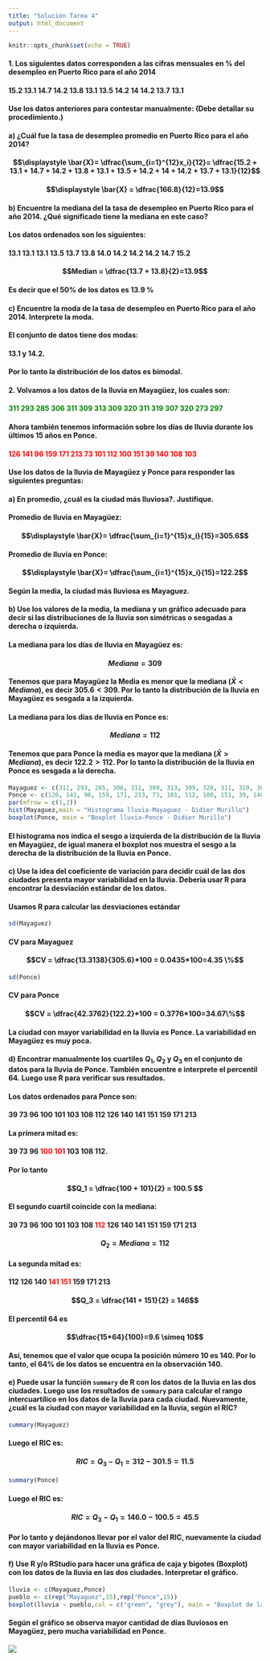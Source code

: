 ```yaml
---
title: "Solución Tarea 4"
output: html_document
---
```


```r
knitr::opts_chunk$set(echo = TRUE)
```


#### 1. Los siguientes datos corresponden a las cifras mensuales en % del desempleo en Puerto Rico para el año 2014

#### 15.2 13.1 14.7 14.2 13.8 13.1 13.5 14.2 14 14.2 13.7  13.1

#### Use los datos anteriores para contestar manualmente: (Debe detallar su procedimiento.)

#### a) ¿Cuál fue la tasa de desempleo promedio  en Puerto Rico para el año 2014?

#### $$\displaystyle \bar{X}= \dfrac{\sum_{i=1}^{12}x_i}{12}= \dfrac{15.2 + 13.1 + 14.7 + 14.2 + 13.8 + 13.1 + 13.5 + 14.2 + 14 + 14.2 + 13.7 + 13.1}{12}$$

#### $$\displaystyle \bar{X} = \dfrac{166.8}{12}=13.9$$

#### b)  Encuentre la mediana del la tasa de desempleo en Puerto Rico para el año 2014. ¿Qué significado tiene la mediana en este caso?

#### Los datos ordenados son los siguientes:

#### 13.1 13.1 13.1 13.5 13.7 13.8 14.0 14.2 14.2 14.2 14.7 15.2

#### $$Median = \dfrac{13.7 + 13.8}{2}=13.9$$

#### Es decir que el 50\% de los datos es 13.9 \%

#### c)  Encuentre la moda de la tasa de desempleo en Puerto Rico para el año 2014. Interprete la moda.

#### El conjunto de datos tiene dos modas: 

#### 13.1 y 14.2. 

#### Por lo tanto la distribución de los datos es bimodal. 

#### 2. Volvamos a los datos de la lluvia en Mayagüez, los cuales son:


#### <span style="color:green">311 293 285 306 311 309 313 309 320 311 319 307 320 273 297</span>


#### Ahora también tenemos información sobre los días de lluvia durante los últimos 15 años en Ponce.


#### <span style="color:red">126 141  96 159 171 213  73 101 112 100 151  39 140 108 103</span>


#### Use los datos de la lluvia de Mayagüez y Ponce para responder las siguientes preguntas:

#### a) En promedio, ¿cuál es la ciudad más lluviosa?. Justifique.

#### Promedio de lluvia en Mayagüez:

#### $$\displaystyle \bar{X}= \dfrac{\sum_{i=1}^{15}x_i}{15}=305.6$$

#### Promedio de lluvia en Ponce:

#### $$\displaystyle \bar{X}= \dfrac{\sum_{i=1}^{15}x_i}{15}=122.2$$

#### Según la media, la ciudad más lluviosa es Mayaguez.

#### b) Use los valores de la media, la mediana y un gráfico adecuado para decir si las distribuciones de la lluvia son simétricas o sesgadas a derecha o izquierda.


#### La mediana para los días de lluvia en Mayagüez es:


#### $$Mediana = 309$$

#### Tenemos que para Mayagüez la Media es menor que la mediana ($\bar{X} < Mediana$), es decir $305.6 < 309$. Por lo tanto la distribución de la lluvia en Mayagüez es sesgada a la izquierda. 


#### La mediana para los días de lluvia en Ponce es:


#### $$Mediana = 112$$

#### Tenemos que para Ponce la media es mayor que la mediana ($\bar{X} > Mediana$), es decir $122.2 > 112$. Por lo tanto la distribución de la lluvia en Ponce es sesgada a la derecha. 

```r
Mayaguez <- c(311, 293, 285, 306, 311, 309, 313, 309, 320, 311, 319, 307, 320, 273, 297)
Ponce <- c(126, 141, 96, 159, 171, 213, 73, 101, 112, 100, 151, 39, 140, 108, 103)
par(mfrow = c(1,2))
hist(Mayaguez,main = "Histograma lluvia-Mayaguez - Didier Murillo")
boxplot(Ponce, main = "Boxplot lluvia-Ponce - Didier Murillo")
```

#### El histograma nos indica el sesgo a izquierda de la distribución de la lluvia en Mayagüez, de igual manera el boxplot nos muestra el sesgo a la derecha de la distribución de la lluvia en Ponce. 

#### c) Use la idea del coeficiente de variación para decidir cuál de las dos ciudades presenta mayor variabilidad en la lluvia. Debería usar R para encontrar la desviación estándar de los datos. 



#### Usamos R para calcular las desviaciones estándar 

```r
sd(Mayaguez)
```

#### CV para Mayaguez 

#### $$CV = \dfrac{13.3138}{305.6}*100 = 0.0435*100=4.35 \%$$

```r
sd(Ponce)
```

#### CV para Ponce

#### $$CV = \dfrac{42.3762}{122.2}*100 = 0.3776*100=34.67\%$$

#### La ciudad con mayor variabilidad en la lluvia es Ponce. La variabilidad en Mayagüez es muy poca. 

#### d) Encontrar manualmente los cuartiles $Q_1, Q_2$ y $Q_3$ en el conjunto de datos para la lluvia de Ponce. También encuentre e interprete el percentil 64.  Luego use R para verificar sus resultados.

#### Los datos ordenados para Ponce son:

#### 39  73  96 100 101 103 108 112 126 140 141 151 159 171 213

#### La primera mitad es: 

#### 39  73  96 <span style="color:red"> 100 101 </span> 103 108 112. 

#### Por lo tanto 

#### $$Q_1 = \dfrac{100 + 101}{2} = 100.5 $$

#### El segundo cuartil coincide con la mediana: 

#### 39  73  96 100 101 103 108 <span style="color:red">  112 </span>  126 140 141 151 159 171 213

#### $$Q_2 = Mediana = 112 $$

#### La segunda mitad es:

#### 112 126 140 <span style="color:red"> 141 151 </span>  159 171 213


#### $$Q_3 = \dfrac{141 + 151}{2} = 146$$

#### El percentil 64 es 

#### $$\dfrac{15*64}{100}=9.6 \simeq 10$$

#### Así, tenemos que el valor que ocupa la posición número 10 es 140. Por lo tanto, el 64% de los datos se encuentra en la observación 140.

#### e) Puede usar la función `summary` de R con los datos de la lluvia en las dos ciudades. Luego use los resultados de `summary` para calcular el rango intercuartílico en los datos de la lluvia para cada ciudad. Nuevamente, ¿cuál es la ciudad con mayor variabilidad en la lluvia, según el RIC?

```r
summary(Mayaguez)
```

#### Luego el RIC es:

#### $$RIC = Q_3 - Q_1 = 312 - 301.5 = 11.5$$


```r
summary(Ponce)
```

#### Luego el RIC es:

#### $$RIC = Q_3 - Q_1 = 146.0 - 100.5 = 45.5$$

#### Por lo tanto y dejándonos llevar por el valor del RIC, nuevamente la ciudad con mayor variabilidad en la lluvia es Ponce. 

#### f) Use R y/o RStudio para hacer una gráfica de caja y bigotes (Boxplot) con los datos de la lluvia en las dos ciudades. Interpretar el gráfico.

```r
lluvia <- c(Mayaguez,Ponce)
pueblo <- c(rep("Mayaguez",15),rep("Ponce",15))
boxplot(lluvia ~ pueblo,col = c("green", "grey"), main = "Boxplot de la lluvia por ciudad - Didier Murillo")
```

#### Según el gráfico se observa mayor cantidad de días lluviosos en Mayagüez, pero mucha variabilidad en Ponce.
 

![](blanco.png)